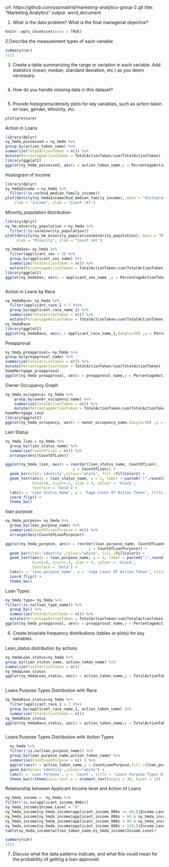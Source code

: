 url: https://github.com/yaomadrid/marketing-analytics-group-2.git
title: "Marketing Analytics"
output: word_document

1. What is the data problem? What is the final managerial objective?


```r
knitr::opts_chunk$set(echo = TRUE)
```

2.Describe the measurement types of each variable




```r
summary(car)
1111
```

3. Create a table summarizing the range or variation in each variable. Add statistics (mean,
median, standard deviation, etc.) as you deem necessary.

                                       
```r


```


4. How do you handle missing data in this dataset?
```r

```


5. Provide histograms/density plots for key variables, such as action taken on loan, gender,
ethnicity, etc.
```r
plot(pressure)
```

Action in Loans

```r
library(dplyr)
ny_hmda_possessed = ny_hmda %>%
group_by(action_taken_name) %>%
summarize(TotalActionTaken = n()) %>%
mutate(PercentageActionTaken = TotalActionTaken/sum(TotalActionTaken) * 100)
library(ggplot2)
ggplot(ny_hmda_possessed, aes(x = action_taken_name,y = PercentageActionTaken))+ geom_bar(stat='identity',colour="white")+labs( title = 'Actions in Loans')+theme(axis.text.x = element_text(angle = 30, hjust = 1))

```



Hustogram of Income
```r
library(dplyr)
ny_hmdaIncome <-ny_hmda %>%
  filter(!is.na(hud_median_family_income)) 
plot(density(ny_hmdaIncome$hud_median_family_income), main = "Histogram of income", 
    xlab = "Income", ylab = "Count (#)")
```

Minority_population distribution
```r
library(dplyr)
ny_hm_minority_population <-ny_hmda %>%
  filter(!is.na(minority_population)) 
plot(density(ny_hm_minority_population$minority_population), main = "Minority_population", 
     xlab = "Minority", ylab = "Count (#)")

```

```r
ny_hmdaSex= ny_hmda %>%
  filter(applicant_sex < 3) %>%
  group_by(applicant_sex_name) %>%
  summarize(TotalActionTaken = n()) %>%
  mutate(PercentageActionTaken = TotalActionTaken/sum(TotalActionTaken) * 100)
library(ggplot2)
ggplot(ny_hmdaSex, aes(x = applicant_sex_name ,y = PercentageActionTaken))+ geom_bar(stat='identity',colour="red")+labs( title = 'Actions in Loans')



```

Action in Loans by Race
```r
ny_hmdaRace= ny_hmda %>%
  filter(applicant_race_1 < 7 )%>%
  group_by(applicant_race_name_1) %>%
  summarize(TotalActionTaken = n()) %>%
  mutate(PercentageActionTaken = TotalActionTaken/sum(TotalActionTaken) * 100)
ny_hmdaRace 
library(ggplot2)
ggplot(ny_hmdaRace, aes(x = applicant_race_name_1,(angle=30) ,y = PercentageActionTaken))+ geom_bar(stat='identity',colour="red")+labs( title = 'Actions in Loans by race')+theme(axis.text.x = element_text(angle = 30, hjust = 1))

```

Preapproval
```r
ny_hmda_preapproval= ny_hmda %>%
group_by(preapproval_name) %>%
summarize(TotalActionTaken = n()) %>%
mutate(PercentageActionTaken = TotalActionTaken/sum(TotalActionTaken) * 100)
homeMortgage_preapproval
ggplot(ny_hmda_preapproval, aes(x = preapproval_name,y = PercentageActionTaken))+ geom_bar(stat='identity',colour="blue")+labs( title = 'Percentage of Loans by Preapproval')+theme(axis.text.x = element_text(angle = 30, hjust = 1))

```


Owner Occupancy Graph
```r
ny_hmda_occupancy= ny_hmda %>%
    group_by(owner_occupancy_name) %>%
    summarize(TotalActionTaken = n()) %>%
    mutate(PercentageActionTaken = TotalActionTaken/sum(TotalActionTaken) * 100)
homeMortgage_race
library(ggplot2)
ggplot(ny_hmda_occupancy, aes(x = owner_occupancy_name,(angle=30) ,y = PercentageActionTaken))+ geom_bar(stat='identity',colour="blue")+labs( title = 'Percentage of Loans by Owner Occupancy')+theme(axis.text.x = element_text(angle = 30, hjust = 1))
```

Lien Status
```r
ny_hmda_lien = ny_hmda %>% 
  group_by(lien_status_name) %>%
  summarise(CountOfLien = n()) %>%
  arrange(desc(CountOfLien))

ggplot(ny_hmda_lien, aes(x = reorder(lien_status_name, CountOfLien), 
                              y = CountOfLien)) +
  geom_bar(stat='identity',colour="white", fill =fillColor2) +
  geom_text(aes(x = lien_status_name, y = 1, label = paste0("(",round(CountOfLien),")",sep="")),
            hjust=0, vjust=.5, size = 4, colour = 'black',
            fontface = 'bold') +
  labs(x = 'Lien Status Name', y = '%age Count Of Action Taken', title = 'Actions in Loans') +
  coord_flip() + 
  theme_bw()
```

loan purpose
```r
ny_hmda_purpose= ny_hmda %>% 
  group_by(loan_purpose_name) %>%
  summarise(CountOfLoanPurpose = n()) %>%
  arrange(desc(CountOfLoanPurpose))

ggplot(ny_hmda_purpose, aes(x = reorder(loan_purpose_name, CountOfLoanPurpose), 
                                     y = CountOfLoanPurpose)) +
  geom_bar(stat='identity',colour="white", fill =fillColor2) +
  geom_text(aes(x = loan_purpose_name, y = 1, label = paste0("(",round(CountOfLoanPurpose),")",sep="")),
            hjust=0, vjust=.5, size = 4, colour = 'black',
            fontface = 'bold') +
  labs(x = 'loan_purpose_name', y = '%age Count Of Action Taken', title = 'Actions in Loans') +
  coord_flip() + 
  theme_bw()

```


Loan Types
```r
ny_hmda_type= ny_hmda %>%
filter(!is.na(loan_type_name)) %>%
  group_by() %>%
  summarize(TotalActionTaken = n()) %>%
  mutate(PercentageActionTaken = TotalActionTaken/sum(TotalActionTaken) * 100)
ggplot(ny_hmda_preapproval, aes(x = preapproval_name,y = PercentageActionTaken))+ geom_bar(stat='identity',colour="blue")+labs( title = 'Percentage of Loans by Preapproval')+theme(axis.text.x = element_text(angle = 30, hjust = 1))

```
6. Create bivariate frequency distributions (tables or plots) for key variables. 

Lean_status distribution by actions

```r
ny_hmdaLean_status=ny_hmda %>%
group_by(lien_status_name, action_taken_name) %>%
summarize(TotalActionTaken = n()) 
ny_hmdaLean_status
ggplot(ny_hmdaLean_status, aes(x = action_taken_name,y = TotalActionTaken))+ geom_bar(stat='identity',colour="red")+labs( title = 'lean_status distribution by actions')+facet_wrap(~ lien_status_name, scales ="free_y")+theme(axis.text.x = element_text(angle = 30, hjust = 1))
              
```

Loans Purpose Types Distribution with Race

```r
ny_hmdaRace_status=ny_hmda %>%
  filter(applicant_race_1 < 7 )%>%
  group_by(applicant_race_name_1, action_taken_name) %>%
  summarize(TotalActionTaken = n()) 
ny_hmdaRace_status
ggplot(ny_hmdaRace_status, aes(x = action_taken_name,y = TotalActionTaken))+ geom_bar(stat='identity',colour="red")+labs( title = ' race destribution by loan actions')+ facet_wrap(~ applicant_race_name_1 , scales ="free_y")+ theme(axis.text.x = element_text(angle = 30, hjust = 1))



```

Loans Purpose Types Distribution with Action Types

```r
  ny_hmda %>%
  filter(!is.na(loan_purpose_name)) %>%
  group_by(loan_purpose_name,action_taken_name) %>%
  summarise(CountLoanPurpose = n() ) %>%
  ggplot(aes(x = action_taken_name,y = CountLoanPurpose,fill =(loan_purpose_name))) +
  geom_bar(stat='identity',colour="white") +
  labs(x = 'Loan Purpose', y = 'Count', title = 'Loans Purpose Types Distribution with Action Types') +
  theme_bw()+theme(axis.text.x = element_text(angle = 30, hjust = 1))
```

Relationship between Applicant Income level and Action of Loans

```r
ny_hmda_income =  ny_hmda %>%
filter(!is.na(applicant_income_000s)) 
ny_hmda_income$Income.Level = "0"
ny_hmda_income[ny_hmda_income$applicant_income_000s <= 60,]$Income.Level = "Level1"
ny_hmda_income[ny_hmda_income$applicant_income_000s > 60 & ny_hmda_income$applicant_income_000s <=90,]$Income.Level = "Level2"
ny_hmda_income[ny_hmda_income$applicant_income_000s > 90 & ny_hmda_income$applicant_income_000s <=150,]$Income.Level = "Level3"
ny_hmda_income[ny_hmda_income$applicant_income_000s > 150,]$Income.Level = "Level4"
table(ny_hmda_income$action_taken_name,ny_hmda_income$Income.Level)
```
```r
summary(car)
1111
```
7. Discuss what the data patterns indicate, and what this could mean for the probability of
getting a loan approved.

